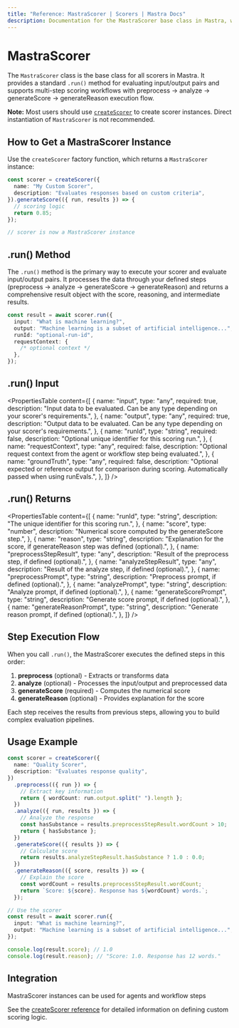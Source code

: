 ```yaml
---
title: "Reference: MastraScorer | Scorers | Mastra Docs"
description: Documentation for the MastraScorer base class in Mastra, which provides the foundation for all custom and built-in scorers.
---
```


# MastraScorer

The `MastraScorer` class is the base class for all scorers in Mastra. It provides a standard `.run()` method for evaluating input/output pairs and supports multi-step scoring workflows with preprocess → analyze → generateScore → generateReason execution flow.

**Note:** Most users should use [`createScorer`](./create-scorer) to create scorer instances. Direct instantiation of `MastraScorer` is not recommended.

## How to Get a MastraScorer Instance

Use the `createScorer` factory function, which returns a `MastraScorer` instance:

```typescript
const scorer = createScorer({
  name: "My Custom Scorer",
  description: "Evaluates responses based on custom criteria",
}).generateScore(({ run, results }) => {
  // scoring logic
  return 0.85;
});

// scorer is now a MastraScorer instance
```

## .run() Method

The `.run()` method is the primary way to execute your scorer and evaluate input/output pairs. It processes the data through your defined steps (preprocess → analyze → generateScore → generateReason) and returns a comprehensive result object with the score, reasoning, and intermediate results.

```typescript
const result = await scorer.run({
  input: "What is machine learning?",
  output: "Machine learning is a subset of artificial intelligence...",
  runId: "optional-run-id",
  requestContext: {
    /* optional context */
  },
});
```

## .run() Input

<PropertiesTable
  content={[
    {
      name: "input",
      type: "any",
      required: true,
      description:
        "Input data to be evaluated. Can be any type depending on your scorer's requirements.",
    },
    {
      name: "output",
      type: "any",
      required: true,
      description:
        "Output data to be evaluated. Can be any type depending on your scorer's requirements.",
    },
    {
      name: "runId",
      type: "string",
      required: false,
      description: "Optional unique identifier for this scoring run.",
    },
    {
      name: "requestContext",
      type: "any",
      required: false,
      description:
        "Optional request context from the agent or workflow step being evaluated.",
    },
    {
      name: "groundTruth",
      type: "any",
      required: false,
      description:
        "Optional expected or reference output for comparison during scoring. Automatically passed when using runEvals.",
    },
  ]}
/>

## .run() Returns

<PropertiesTable
  content={[
    {
      name: "runId",
      type: "string",
      description: "The unique identifier for this scoring run.",
    },
    {
      name: "score",
      type: "number",
      description: "Numerical score computed by the generateScore step.",
    },
    {
      name: "reason",
      type: "string",
      description:
        "Explanation for the score, if generateReason step was defined (optional).",
    },
    {
      name: "preprocessStepResult",
      type: "any",
      description: "Result of the preprocess step, if defined (optional).",
    },
    {
      name: "analyzeStepResult",
      type: "any",
      description: "Result of the analyze step, if defined (optional).",
    },
    {
      name: "preprocessPrompt",
      type: "string",
      description: "Preprocess prompt, if defined (optional).",
    },
    {
      name: "analyzePrompt",
      type: "string",
      description: "Analyze prompt, if defined (optional).",
    },
    {
      name: "generateScorePrompt",
      type: "string",
      description: "Generate score prompt, if defined (optional).",
    },
    {
      name: "generateReasonPrompt",
      type: "string",
      description: "Generate reason prompt, if defined (optional).",
    },
  ]}
/>

## Step Execution Flow

When you call `.run()`, the MastraScorer executes the defined steps in this order:

1. **preprocess** (optional) - Extracts or transforms data
2. **analyze** (optional) - Processes the input/output and preprocessed data
3. **generateScore** (required) - Computes the numerical score
4. **generateReason** (optional) - Provides explanation for the score

Each step receives the results from previous steps, allowing you to build complex evaluation pipelines.

## Usage Example

```typescript
const scorer = createScorer({
  name: "Quality Scorer",
  description: "Evaluates response quality",
})
  .preprocess(({ run }) => {
    // Extract key information
    return { wordCount: run.output.split(" ").length };
  })
  .analyze(({ run, results }) => {
    // Analyze the response
    const hasSubstance = results.preprocessStepResult.wordCount > 10;
    return { hasSubstance };
  })
  .generateScore(({ results }) => {
    // Calculate score
    return results.analyzeStepResult.hasSubstance ? 1.0 : 0.0;
  })
  .generateReason(({ score, results }) => {
    // Explain the score
    const wordCount = results.preprocessStepResult.wordCount;
    return `Score: ${score}. Response has ${wordCount} words.`;
  });

// Use the scorer
const result = await scorer.run({
  input: "What is machine learning?",
  output: "Machine learning is a subset of artificial intelligence...",
});

console.log(result.score); // 1.0
console.log(result.reason); // "Score: 1.0. Response has 12 words."
```

## Integration

MastraScorer instances can be used for agents and workflow steps

See the [createScorer reference](./create-scorer) for detailed information on defining custom scoring logic.
